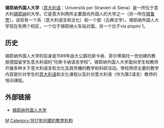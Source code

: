 {{Infobox_University
|name            = 锡耶纳外国人大学<br>University for Foreigners Siena
|native_name     = Università per Stranieri di Siena
|latin_name      =
|image           = 
|motto           =
|established     =1917
|type            = 国立大学
|rector          = Prof. Pietro Cataldi 
|city            = [[锡耶纳|锡耶纳]]
|country         ={{ITA}}
|campus          =
|free_label      = 校队
|free            = [http://www.unisi.it/servizi/cus/default.htm CUS Siena]
|affiliations    =
|website         = [http://www.unistrasi.it/ www.unistrasi.it]}}
'''锡耶纳外国人大学'''（[[意大利语|意大利语]]：Università per Stranieri di Siena）是一所位于意大利[[锡耶纳|锡耶纳]]的大学。它是意大利两所主要面向外国人的大学之一（另一所在[[佩鲁贾外国人大学|佩鲁贾]]）。该校有一个系（意大利语言和文化）和一个部（古典文学）。锡耶纳外国人大学现在有两个校区，一个位于锡耶纳火车站对面，另一个位于via pispini 1。

==历史==
锡耶纳外国人大学的前身是1589年由大公爵托斯卡纳．菲尔蒂南托一世创建的教授德国留学生意大利语的“托斯卡纳语言学校”。锡耶纳外国人大学面向学生和教师开展多种关于意大利语言和文化及其传播的教学和科研活动。學校两项主要的教学内容是针对学生的[[意大利语|意大利语]]和文化课程以及针对意大利语（作为第2语言）教师的培训课程。

== 外部链接 ==
* [http://www.unistrasi.it/ 锡耶纳外国人大学] {{Wayback|url=http://www.unistrasi.it/ |date=20060423191040 }}

{{意大利大学}}
{{Authority control}}
[[Category:義大利大學|M]]
[[Category:1917年创建的教育机构|Category:1917年创建的教育机构]]